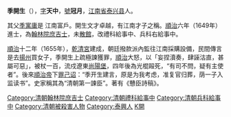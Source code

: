 '''季開生'''（{{bd|1627年||1659年|catIdx=J}}），[[表字|字]]'''天中'''，[[號|號]]'''冠月'''，[[江南省|江南省]][[泰兴县|泰兴县]]人。

其父[[季寓庸|季寓庸]]是 江南富戶。開生文才卓越，有江南才子之稱。[[順治|順治]]六年（1649年）進士，為[[翰林院|翰林院]][[庶吉士|庶吉士]]，未[[散館|散館]]，改禮科給事中、兵科右給事中。

[[順治|順治]]十二年（1655年），[[乾清宮|乾清宮]]建成，朝廷撥款派內監往江南採購設備，民間傳言是去[[揚州|揚州]]買女子，季開生上疏極諫獲罪，[[順治|順治]]大怒，以「妄捏瀆奏，肆誣沽直，甚屬可惡」，被杖一百，流戍遼東[[尚陽堡|尚陽堡]]，四年後為光棍毆死，“有司不問，疑有主使者”。後來[[順治帝|順治帝]]下[[罪己诏|罪己诏]]：“季开生建言，原是为我考虑，准复官归葬，荫一子入监读书”。史家稱其為“清朝第一諫臣”。著有《戇臣詩稿》。

{{順治六年己丑科殿試金榜}}
{{DEFAULTSORT:Ji季}}
[[Category:清朝翰林院庶吉士|Category:清朝翰林院庶吉士]]
[[Category:清朝禮科給事中|Category:清朝禮科給事中]]
[[Category:清朝兵科給事中|Category:清朝兵科給事中]]
[[Category:清朝被殺害人物|Category:清朝被殺害人物]]
[[Category:泰興人|Category:泰興人]]
[[Category:季姓|K開]]